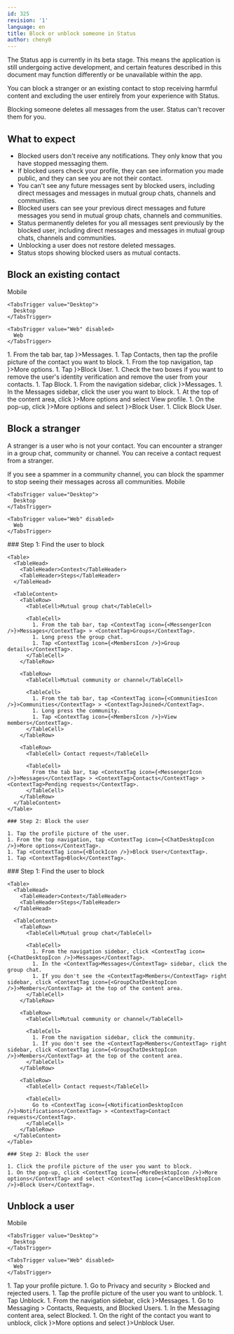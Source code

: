 ```yaml
---
id: 325
revision: '1'
language: en
title: Block or unblock someone in Status
author: cheny0
---
```


<Admonition type="beta" status="Status app is currently in beta stage">
  The Status app is currently in its beta stage. This means the application is still undergoing active development, and certain features described in this document may function differently or be unavailable within the app.
</Admonition>

You can block a stranger or an existing contact to stop receiving harmful content and excluding the user entirely from your experience with Status.

<Admonition type="caution">
  Blocking someone deletes all messages from the user. Status can't recover them for you.
</Admonition>

## What to expect

- Blocked users don't receive any notifications. They only know that you have stopped messaging them.
- If blocked users check your profile, they can see information you made public, and they can see you are not their contact.
- You can't see any future messages sent by blocked users, including direct messages and messages in mutual group chats, channels and communities.
- Blocked users can see your previous direct messages and future messages you send in mutual group chats, channels and communities.
- Status permanently deletes for you all messages sent previously by the blocked user, including direct messages and messages in mutual group chats, channels and communities.
- Unblocking a user does not restore deleted messages.
- Status stops showing blocked users as mutual contacts.

## Block an existing contact

<Tabs defaultValue="Mobile">
  <TabsList size={32}>
    <TabsTrigger value="Mobile">
      Mobile
    </TabsTrigger>

    <TabsTrigger value="Desktop">
      Desktop
    </TabsTrigger>

    <TabsTrigger value="Web" disabled>
      Web
    </TabsTrigger>
  </TabsList>

  <TabsContent value="Mobile">
    1. From the tab bar, tap <ContextTag icon={<MessengerIcon />}>Messages</ContextTag>.
    1. Tap <ContextTag>Contacts</ContextTag>, then tap the profile picture of the contact you want to block.
    1. From the top navigation, tap <ContextTag icon={<OptionsIcon />}>More options</ContextTag>.
    1. Tap <ContextTag icon={<BlockIcon />}>Block User</ContextTag>.
    1. Check the two boxes if you want to remove the user's identity verification and remove the user from your contacts.
    1. Tap <ContextTag>Block</ContextTag>.
  </TabsContent>

  <TabsContent value="Desktop">
    1. From the navigation sidebar, click <ContextTag icon={<ChatDesktopIcon />}>Messages</ContextTag>.
    1. In the <ContextTag>Messages</ContextTag> sidebar, click the user you want to block.
    1. At the top of the content area, click <ContextTag icon={<MoreDesktopIcon />}>More options</ContextTag> and select <ContextTag>View profile</ContextTag>.
    1. On the pop-up, click <ContextTag icon={<MoreDesktopIcon />}>More options</ContextTag> and select <ContextTag icon={<CancelDesktopIcon />}>Block User</ContextTag>.
    1. Click <ContextTag>Block User</ContextTag>.
  </TabsContent>
</Tabs>

## Block a stranger

A stranger is a user who is not your contact. You can encounter a stranger in a group chat, community or channel. You can receive a contact request from a stranger.

<Admonition type="tip">
  If you see a spammer in a community channel, you can block the spammer to stop seeing their messages across all communities.
</Admonition>

<Tabs defaultValue="Mobile">
  <TabsList size={32}>
    <TabsTrigger value="Mobile">
      Mobile
    </TabsTrigger>

    <TabsTrigger value="Desktop">
      Desktop
    </TabsTrigger>

    <TabsTrigger value="Web" disabled>
      Web
    </TabsTrigger>
  </TabsList>

  <TabsContent value="Mobile">
    ### Step 1: Find the user to block

    <Table>
      <TableHead>
        <TableHeader>Context</TableHeader>
        <TableHeader>Steps</TableHeader>
      </TableHead>

      <TableContent>
        <TableRow>
          <TableCell>Mutual group chat</TableCell>

          <TableCell>
            1. From the tab bar, tap <ContextTag icon={<MessengerIcon />}>Messages</ContextTag> > <ContextTag>Groups</ContextTag>.
            1. Long press the group chat.
            1. Tap <ContextTag icon={<MembersIcon />}>Group details</ContextTag>.
          </TableCell>
        </TableRow>

        <TableRow>
          <TableCell>Mutual community or channel</TableCell>

          <TableCell>
            1. From the tab bar, tap <ContextTag icon={<CommunitiesIcon />}>Communities</ContextTag> > <ContextTag>Joined</ContextTag>.
            1. Long press the community.
            1. Tap <ContextTag icon={<MembersIcon />}>View members</ContextTag>.
          </TableCell>
        </TableRow>

        <TableRow>
          <TableCell> Contact request</TableCell>

          <TableCell>
            From the tab bar, tap <ContextTag icon={<MessengerIcon />}>Messages</ContextTag> > <ContextTag>Contacts</ContextTag> > <ContextTag>Pending requests</ContextTag>.
          </TableCell>
        </TableRow>
      </TableContent>
    </Table>

    ### Step 2: Block the user

    1. Tap the profile picture of the user.
    1. From the top navigation, tap <ContextTag icon={<ChatDesktopIcon />}>More options</ContextTag>.
    1. Tap <ContextTag icon={<BlockIcon />}>Block User</ContextTag>.
    1. Tap <ContextTag>Block</ContextTag>.
  </TabsContent>

  <TabsContent value="Desktop">
    ### Step 1: Find the user to block

    <Table>
      <TableHead>
        <TableHeader>Context</TableHeader>
        <TableHeader>Steps</TableHeader>
      </TableHead>

      <TableContent>
        <TableRow>
          <TableCell>Mutual group chat</TableCell>

          <TableCell>
            1. From the navigation sidebar, click <ContextTag icon={<ChatDesktopIcon />}>Messages</ContextTag>.
            1. In the <ContextTag>Messages</ContextTag> sidebar, click the group chat.
            1. If you don't see the <ContextTag>Members</ContextTag> right sidebar, click <ContextTag icon={<GroupChatDesktopIcon />}>Members</ContextTag> at the top of the content area.
          </TableCell>
        </TableRow>

        <TableRow>
          <TableCell>Mutual community or channel</TableCell>

          <TableCell>
            1. From the navigation sidebar, click the community.
            1. If you don't see the <ContextTag>Members</ContextTag> right sidebar, click <ContextTag icon={<GroupChatDesktopIcon />}>Members</ContextTag> at the top of the content area.
          </TableCell>
        </TableRow>

        <TableRow>
          <TableCell> Contact request</TableCell>

          <TableCell>
            Go to <ContextTag icon={<NotificationDesktopIcon />}>Notifications</ContextTag> > <ContextTag>Contact requests</ContextTag>.
          </TableCell>
        </TableRow>
      </TableContent>
    </Table>

    ### Step 2: Block the user

    1. Click the profile picture of the user you want to block.
    1. On the pop-up, click <ContextTag icon={<MoreDesktopIcon />}>More options</ContextTag> and select <ContextTag icon={<CancelDesktopIcon />}>Block User</ContextTag>.
  </TabsContent>
</Tabs>

## Unblock a user

<Tabs defaultValue="Mobile">
  <TabsList size={32}>
    <TabsTrigger value="Mobile">
      Mobile
    </TabsTrigger>

    <TabsTrigger value="Desktop">
      Desktop
    </TabsTrigger>

    <TabsTrigger value="Web" disabled>
      Web
    </TabsTrigger>
  </TabsList>

  <TabsContent value="Mobile">
    1. Tap your profile picture.
    1. Go to <ContextTag>Privacy and security</ContextTag> > <ContextTag>Blocked and rejected users</ContextTag>.
    1. Tap the profile picture of the user you want to unblock.
    1. Tap <ContextTag>Unblock</ContextTag>.
  </TabsContent>

  <TabsContent value="Desktop">
    1. From the navigation sidebar, click <ContextTag icon={<ChatDesktopIcon />}>Messages</ContextTag>.
    1. Go to <ContextTag>Messaging</ContextTag> > <ContextTag>Contacts, Requests, and Blocked Users</ContextTag>.
    1. In the <ContextTag>Messaging</ContextTag> content area, select <ContextTag>Blocked</ContextTag>.
    1. On the right of the contact you want to unblock, click <ContextTag icon={<MoreDesktopIcon />}>More options</ContextTag> and select <ContextTag icon={<RemoveCircleDesktopIcon />}>Unblock User</ContextTag>.
  </TabsContent>
</Tabs>
